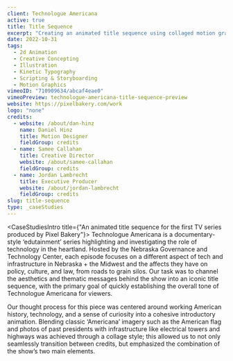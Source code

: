 ```yaml
---
client: Technologue Americana
active: true
title: Title Sequence
excerpt: "Creating an animated title sequence using collaged motion graphics for the first TV series produced by Pixel Bakery."
date: 2022-10-31
tags:
  - 2d Animation
  - Creative Concepting
  - Illustration
  - Kinetic Typography
  - Scripting & Storyboarding
  - Motion Graphics
vimeoID: "710909634/abcaf4eae0"
vimeoPreview: technologue-americana-title-sequence-preview
website: https://pixelbakery.com/work
logo: "none"
credits:
  - website: /about/dan-hinz
    name: Daniel Hinz
    title: Motion Designer
    fieldGroup: credits
  - name: Samee Callahan
    title: Creative Director
    website: /about/samee-callahan
    fieldGroup: credits
  - name: Jordan Lambrecht
    title: Executive Producer
    website: /about/jordan-lambrecht
    fieldGroup: credits
slug: title-sequence
type: _caseStudies
---
```


<CaseStudiesIntro title={"An animated title sequence for the first TV series produced by Pixel Bakery"}>
Technologue Americana is a documentary-style ‘edutainment’ series highlighting and investigating the role of technology in the heartland. Hosted by the Nebraska Governance and Technology Center, each episode focuses on a different aspect of tech and infrastructure in Nebraska + the Midwest and the affects they have on policy, culture, and law, from roads to grain silos. Our task was to channel the aesthetics and thematic messages behind the show into an iconic title sequence, with the primary goal of quickly establishing the overall tone of Technologue Americana for viewers.

Our thought process for this piece was centered around working American history, technology, and a sense of curiosity into a cohesive introductory animation. Blending classic ‘Americana’ imagery such as the American flag and photos of past presidents with infrastructure like electrical towers and highways was achieved through a collage style; this allowed us to not only seamlessly transition between credits, but emphasized the combination of the show’s two main elements.


</CaseStudiesIntro>